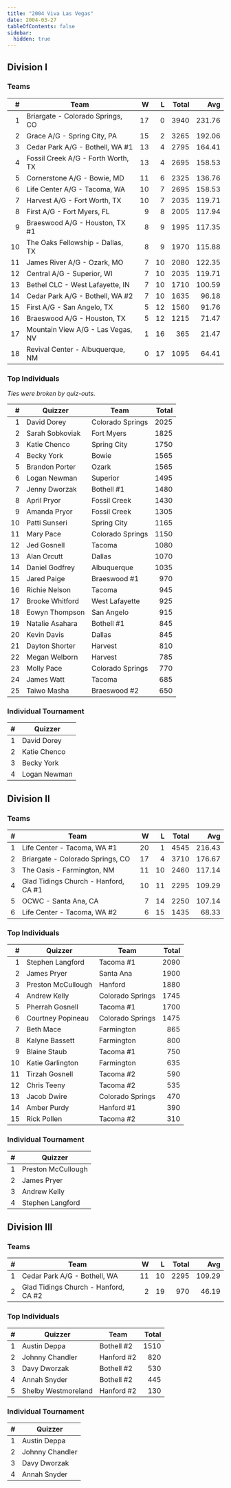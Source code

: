 ```yaml
---
title: "2004 Viva Las Vegas"
date: 2004-03-27
tableOfContents: false
sidebar:
  hidden: true
---
```


## Division I

### Teams

|    # | Team                               |    W |    L | Total |    Avg |
| ---: | ---------------------------------- | ---: | ---: | ----: | -----: |
|    1 | Briargate - Colorado Springs, CO   |   17 |    0 |  3940 | 231.76 |
|    2 | Grace A/G - Spring City, PA        |   15 |    2 |  3265 | 192.06 |
|    3 | Cedar Park A/G - Bothell, WA #1    |   13 |    4 |  2795 | 164.41 |
|    4 | Fossil Creek A/G - Forth Worth, TX |   13 |    4 |  2695 | 158.53 |
|    5 | Cornerstone A/G - Bowie, MD        |   11 |    6 |  2325 | 136.76 |
|    6 | Life Center A/G - Tacoma, WA       |   10 |    7 |  2695 | 158.53 |
|    7 | Harvest A/G - Fort Worth, TX       |   10 |    7 |  2035 | 119.71 |
|    8 | First A/G - Fort Myers, FL         |    9 |    8 |  2005 | 117.94 |
|    9 | Braeswood A/G - Houston, TX #1     |    8 |    9 |  1995 | 117.35 |
|   10 | The Oaks Fellowship - Dallas, TX   |    8 |    9 |  1970 | 115.88 |
|   11 | James River A/G - Ozark, MO        |    7 |   10 |  2080 | 122.35 |
|   12 | Central A/G - Superior, WI         |    7 |   10 |  2035 | 119.71 |
|   13 | Bethel CLC - West Lafayette, IN    |    7 |   10 |  1710 | 100.59 |
|   14 | Cedar Park A/G - Bothell, WA #2    |    7 |   10 |  1635 |  96.18 |
|   15 | First A/G - San Angelo, TX         |    5 |   12 |  1560 |  91.76 |
|   16 | Braeswood A/G - Houston, TX        |    5 |   12 |  1215 |  71.47 |
|   17 | Mountain View A/G - Las Vegas, NV  |    1 |   16 |   365 |  21.47 |
|   18 | Revival Center - Albuquerque, NM   |    0 |   17 |  1095 |  64.41 |

### Top Individuals

*Ties were broken by quiz-outs.*

|    # | Quizzer         | Team             | Total |
| ---: | --------------- | ---------------- | ----: |
|    1 | David Dorey     | Colorado Springs |  2025 |
|    2 | Sarah Sobkoviak | Fort Myers       |  1825 |
|    3 | Katie Chenco    | Spring City      |  1750 |
|    4 | Becky York      | Bowie            |  1565 |
|    5 | Brandon Porter  | Ozark            |  1565 |
|    6 | Logan Newman    | Superior         |  1495 |
|    7 | Jenny Dworzak   | Bothell #1       |  1480 |
|    8 | April Pryor     | Fossil Creek     |  1430 |
|    9 | Amanda Pryor    | Fossil Creek     |  1305 |
|   10 | Patti Sunseri   | Spring City      |  1165 |
|   11 | Mary Pace       | Colorado Springs |  1150 |
|   12 | Jed Gosnell     | Tacoma           |  1080 |
|   13 | Alan Orcutt     | Dallas           |  1070 |
|   14 | Daniel Godfrey  | Albuquerque      |  1035 |
|   15 | Jared Paige     | Braeswood #1     |   970 |
|   16 | Richie Nelson   | Tacoma           |   945 |
|   17 | Brooke Whitford | West Lafayette   |   925 |
|   18 | Eowyn Thompson  | San Angelo       |   915 |
|   19 | Natalie Asahara | Bothell #1       |   845 |
|   20 | Kevin Davis     | Dallas           |   845 |
|   21 | Dayton Shorter  | Harvest          |   810 |
|   22 | Megan Welborn   | Harvest          |   785 |
|   23 | Molly Pace      | Colorado Springs |   770 |
|   24 | James Watt      | Tacoma           |   685 |
|   25 | Taiwo Masha     | Braeswood #2     |   650 |

### Individual Tournament

|    # | Quizzer      |
| ---: | ------------ |
|    1 | David Dorey  |
|    2 | Katie Chenco |
|    3 | Becky York   |
|    4 | Logan Newman |

## Division II

### Teams

|    # | Team                                 |    W |    L | Total |    Avg |
| ---: | ------------------------------------ | ---: | ---: | ----: | -----: |
|    1 | Life Center - Tacoma, WA #1          |   20 |    1 |  4545 | 216.43 |
|    2 | Briargate - Colorado Springs, CO     |   17 |    4 |  3710 | 176.67 |
|    3 | The Oasis - Farmington, NM           |   11 |   10 |  2460 | 117.14 |
|    4 | Glad Tidings Church - Hanford, CA #1 |   10 |   11 |  2295 | 109.29 |
|    5 | OCWC - Santa Ana, CA                 |    7 |   14 |  2250 | 107.14 |
|    6 | Life Center - Tacoma, WA #2          |    6 |   15 |  1435 |  68.33 |

### Top Individuals

|    # | Quizzer            | Team             | Total |
| ---: | ------------------ | ---------------- | ----: |
|    1 | Stephen Langford   | Tacoma #1        |  2090 |
|    2 | James Pryer        | Santa Ana        |  1900 |
|    3 | Preston McCullough | Hanford          |  1880 |
|    4 | Andrew Kelly       | Colorado Springs |  1745 |
|    5 | Pherrah Gosnell    | Tacoma #1        |  1700 |
|    6 | Courtney Popineau  | Colorado Springs |  1475 |
|    7 | Beth Mace          | Farmington       |   865 |
|    8 | Kalyne Bassett     | Farmington       |   800 |
|    9 | Blaine Staub       | Tacoma #1        |   750 |
|   10 | Katie Garlington   | Farmington       |   635 |
|   11 | Tirzah Gosnell     | Tacoma #2        |   590 |
|   12 | Chris Teeny        | Tacoma #2        |   535 |
|   13 | Jacob Dwire        | Colorado Springs |   470 |
|   14 | Amber Purdy        | Hanford #1       |   390 |
|   15 | Rick Pollen        | Tacoma #2        |   310 |

### Individual Tournament

|    # | Quizzer            |
| ---: | ------------------ |
|    1 | Preston McCullough |
|    2 | James Pryer        |
|    3 | Andrew Kelly       |
|    4 | Stephen Langford   |

## Division III

### Teams

|    # | Team                                 |    W |    L | Total |    Avg |
| ---: | ------------------------------------ | ---: | ---: | ----: | -----: |
|    1 | Cedar Park A/G - Bothell, WA         |   11 |   10 |  2295 | 109.29 |
|    2 | Glad Tidings Church - Hanford, CA #2 |    2 |   19 |   970 |  46.19 |

### Top Individuals

|    # | Quizzer             | Team       | Total |
| ---: | ------------------- | ---------- | ----: |
|    1 | Austin Deppa        | Bothell #2 |  1510 |
|    2 | Johnny Chandler     | Hanford #2 |   820 |
|    3 | Davy Dworzak        | Bothell #2 |   530 |
|    4 | Annah Snyder        | Bothell #2 |   445 |
|    5 | Shelby Westmoreland | Hanford #2 |   130 |

### Individual Tournament

|    # | Quizzer         |
| ---: | --------------- |
|    1 | Austin Deppa    |
|    2 | Johnny Chandler |
|    3 | Davy Dworzak    |
|    4 | Annah Snyder    |

